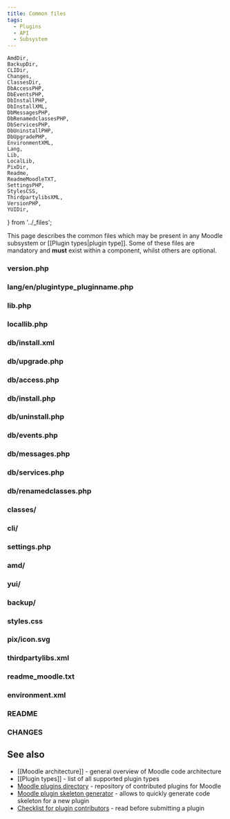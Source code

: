```yaml
---
title: Common files
tags:
  - Plugins
  - API
  - Subsystem
---
```


    AmdDir,
    BackupDir,
    CLIDir,
    Changes,
    ClassesDir,
    DbAccessPHP,
    DbEventsPHP,
    DbInstallPHP,
    DbInstallXML,
    DbMessagesPHP,
    DbRenamedclassesPHP,
    DbServicesPHP,
    DbUninstallPHP,
    DbUpgradePHP,
    EnvironmentXML,
    Lang,
    Lib,
    LocalLib,
    PixDir,
    Readme,
    ReadmeMoodleTXT,
    SettingsPHP,
    StylesCSS,
    ThirdpartylibsXML,
    VersionPHP,
    YUIDir,
} from '../_files';

<!-- markdownlint-disable MD033/no-inline-html -->

This page describes the common files which may be present in any Moodle subsystem or [[Plugin types|plugin type]]. Some of these files are mandatory and __must__ exist within a component, whilst others are optional.

### version.php

<VersionPHP />

### lang/en/plugintype_pluginname.php

<Lang />

### lib.php

<Lib />

### locallib.php

<LocalLib />

### db/install.xml

<DbInstallXML />

### db/upgrade.php

<DbUpgradePHP />

### db/access.php

<DbAccessPHP />

### db/install.php

<DbInstallPHP />

### db/uninstall.php

<DbUninstallPHP />

### db/events.php

<DbEventsPHP />

### db/messages.php

<DbMessagesPHP />

### db/services.php

<DbServicesPHP />

### db/renamedclasses.php

<DbRenamedclassesPHP />

### classes/

<ClassesDir />

### cli/

<CLIDir />

### settings.php

<SettingsPHP />

### amd/

<AmdDir />

### yui/

<YUIDir />

### backup/

<BackupDir />

### styles.css

<StylesCSS />

### pix/icon.svg

<PixDir />

### thirdpartylibs.xml

<ThirdpartylibsXML />

### readme_moodle.txt

<ReadmeMoodleTXT />

### environment.xml

<EnvironmentXML />

### README

<Readme />

### CHANGES

<Changes />

## See also

- [[Moodle architecture]] - general overview of Moodle code architecture
- [[Plugin types]] - list of all supported plugin types
- [Moodle plugins directory](https://moodle.org/plugins/) - repository of contributed plugins for Moodle
- [Moodle plugin skeleton generator](https://moodle.org/plugins/tool_pluginskel) - allows to quickly generate code skeleton for a new plugin
- [Checklist for plugin contributors](https://docs.moodle.org/dev/Plugin_contribution_checklist) - read before submitting a plugin
